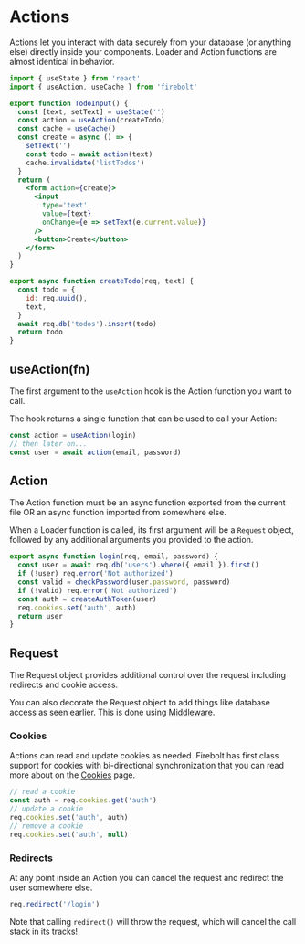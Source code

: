 
# Actions

Actions let you interact with data securely from your database (or anything else) directly inside your components. Loader and Action functions are almost identical in behavior.

```jsx title='components/TodoInput.js' lineNumbers
import { useState } from 'react'
import { useAction, useCache } from 'firebolt'

export function TodoInput() {
  const [text, setText] = useState('')
  const action = useAction(createTodo)
  const cache = useCache()
  const create = async () => {
    setText('')
    const todo = await action(text)
    cache.invalidate('listTodos')
  }
  return (
    <form action={create}>
      <input
        type='text'
        value={text}
        onChange={e => setText(e.current.value)}
      />
      <button>Create</button>
    </form>
  )
}

export async function createTodo(req, text) {
  const todo = {
    id: req.uuid(),
    text,
  }
  await req.db('todos').insert(todo)
  return todo
}
```

## useAction(fn)

The first argument to the `useAction` hook is the Action function you want to call.

The hook returns a single function that can be used to call your Action:

```jsx
const action = useAction(login)
// then later on...
const user = await action(email, password)
```

## Action

The Action function must be an async function exported from the current file OR an async function imported from somewhere else.

When a Loader function is called, its first argument will be a `Request` object, followed by any additional arguments you provided to the action.

```jsx
export async function login(req, email, password) {
  const user = await req.db('users').where({ email }).first()
  if (!user) req.error('Not authorized')
  const valid = checkPassword(user.password, password)
  if (!valid) req.error('Not authorized')
  const auth = createAuthToken(user)
  req.cookies.set('auth', auth)
  return user
}
```

## Request

The Request object provides additional control over the request including redirects and cookie access.

You can also decorate the Request object to add things like database access as seen earlier. This is done using [Middleware](/docs/middleware).

### Cookies

Actions can read and update cookies as needed. Firebolt has first class support for cookies with bi-directional synchronization that you can read more about on the [Cookies](/docs/cookies) page.

```jsx
// read a cookie
const auth = req.cookies.get('auth')
// update a cookie
req.cookies.set('auth', auth)
// remove a cookie
req.cookies.set('auth', null)
```

### Redirects

At any point inside an Action you can cancel the request and redirect the user somewhere else.

```jsx
req.redirect('/login')
```

Note that calling `redirect()` will throw the request, which will cancel the call stack in its tracks!
